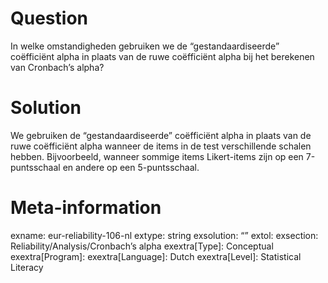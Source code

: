 Question
========
In welke omstandigheden gebruiken we de “gestandaardiseerde” coëfficiënt alpha in plaats van de ruwe coëfficiënt alpha bij het berekenen van Cronbach's alpha?


Solution
========
We gebruiken de “gestandaardiseerde” coëfficiënt alpha in plaats van de ruwe coëfficiënt alpha wanneer de items in de test verschillende schalen hebben. Bijvoorbeeld, wanneer sommige items Likert-items zijn op een 7-puntsschaal en andere op een 5-puntsschaal.

Meta-information
================
exname: eur-reliability-106-nl
extype: string
exsolution: ""
extol: 
exsection: Reliability/Analysis/Cronbach's alpha
exextra[Type]: Conceptual
exextra[Program]: 
exextra[Language]: Dutch
exextra[Level]: Statistical Literacy
